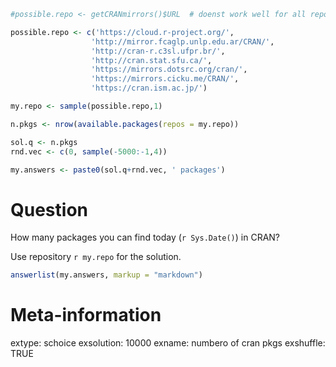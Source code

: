 ```r
#possible.repo <- getCRANmirrors()$URL  # doenst work well for all repos

possible.repo <- c('https://cloud.r-project.org/',
                  'http://mirror.fcaglp.unlp.edu.ar/CRAN/',
                  'http://cran-r.c3sl.ufpr.br/',
                  'http://cran.stat.sfu.ca/',
                  'https://mirrors.dotsrc.org/cran/',
                  'https://mirrors.cicku.me/CRAN/',
                  'https://cran.ism.ac.jp/')

my.repo <- sample(possible.repo,1)

n.pkgs <- nrow(available.packages(repos = my.repo))

sol.q <- n.pkgs
rnd.vec <- c(0, sample(-5000:-1,4))

my.answers <- paste0(sol.q+rnd.vec, ' packages')
```

Question
========

How many packages you can find today (`r Sys.Date()`) in CRAN? 

Use repository `r my.repo` for the solution.

```r
answerlist(my.answers, markup = "markdown")
```

Meta-information
================
extype: schoice
exsolution: 10000
exname: numbero of cran pkgs
exshuffle: TRUE
